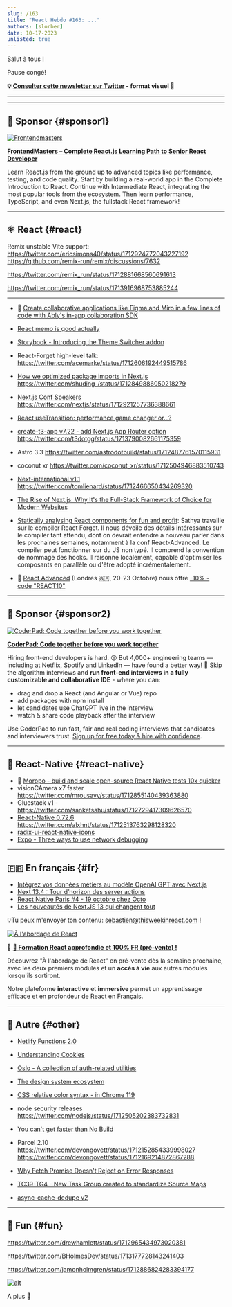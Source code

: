 ```yaml
---
slug: /163
title: "React Hebdo #163: ..."
authors: [slorber]
date: 10-17-2023
unlisted: true
---
```


Salut à tous !

Pause congé!

<Todo />

<!-- truncate -->

**💡 [Consulter cette newsletter sur Twitter](https://slo.im/thread) - format visuel 🎨**

---


<Support />

---

## 💸 Sponsor {#sponsor1}

[![Frontendmasters](/emails/issues/158/frontendmasters.jpg)](https://frontendmasters.com/learn/react/?utm_source=newsletter&utm_medium=thisweekinreact&utm_campaign=reactpath)

**[FrontendMasters – Complete React.js Learning Path to Senior React Developer](https://frontendmasters.com/learn/react/?utm_source=newsletter&utm_medium=thisweekinreact&utm_campaign=reactpath)**

Learn React.js from the ground up to advanced topics like performance, testing, and code quality. Start by building a real-world app in the Complete Introduction to React. Continue with Intermediate React, integrating the most popular tools from the ecosystem. Then learn performance, TypeScript, and even Next.js, the fullstack React framework!

---

## ⚛️ React {#react}

Remix unstable Vite support: https://twitter.com/ericsimons40/status/1712924772043227192 https://github.com/remix-run/remix/discussions/7632

https://twitter.com/remix_run/status/1712881668560691613

https://twitter.com/remix_run/status/1713916968753885244

---

- 💸 [Create collaborative applications like Figma and Miro in a few lines of code with Ably's in-app collaboration SDK](https://hubs.la/Q023nqgg0)

- [React memo is good actually](https://timtech.blog/posts/react-memo-is-good-actually/)
- [Storybook - Introducing the Theme Switcher addon](https://storybook.js.org/blog/introducing-theme-switcher-addon/)
- React-Forget high-level talk: https://twitter.com/acemarke/status/1712606192449515786
- [How we optimized package imports in Next.js](https://vercel.com/blog/how-we-optimized-package-imports-in-next-js) https://twitter.com/shuding_/status/1712849886050218279
- [Next.js Conf Speakers](https://nextjs.org/conf/speakers) https://twitter.com/nextjs/status/1712921257736388661
- [React useTransition: performance game changer or...?](https://www.developerway.com/posts/use-transition)
- [create-t3-app v7.22 - add Next.js App Router option](https://github.com/t3-oss/create-t3-app/releases/tag/create-t3-app%407.22.0) https://twitter.com/t3dotgg/status/1713790082661175359
- Astro 3.3 https://twitter.com/astrodotbuild/status/1712487761570115931
- coconut xr https://twitter.com/coconut_xr/status/1712504946883510743
- [Next-international v1.1](https://github.com/QuiiBz/next-international/releases/tag/1.1.0) https://twitter.com/tomlienard/status/1712466650434269320

- [The Rise of Next.js: Why It's the Full-Stack Framework of Choice for Modern Websites](https://www.felixvemmer.com/blog/why-next-js/)

- [Statically analysing React components for fun and profit](https://www.youtube.com/live/JuedZFbhyL0?si=IKCHdmEnFsf7AVO3&t=1522): Sathya travaille sur le compiler React Forget. Il nous dévoile des détails intéressants sur le compiler tant attendu, dont on devrait entendre à nouveau parler dans les prochaines semaines, notamment à la conf React-Advanced. Le compiler peut fonctionner sur du JS non typé. Il comprend la convention de nommage des hooks. Il raisonne localement, capable d'optimiser les composants en parallèle ou d'être adopté incrémentalement.

- 👥 [React Advanced](https://reactadvanced.com/?utm_source=email&utm_medium=thisweekinreact) (Londres 🇬🇧, 20-23 Octobre) nous offre [\-10% - code "REACT10"](https://ti.to/gitnation/react-advanced-london-2023/discount/REACT10)

<SubscribeFormEmbed placement="middle" />

---

## 💸 Sponsor {#sponsor2}

[![CoderPad: Code together before you work together](/emails/issues/154/coderpad.png)](https://coderpad.io/?utm_medium=3pmedia&utm_source=ThisWeekInReact&utm_campaign=23-Q3-3PMedia-ThisWeekInReact-ACQ-All-Global-Newsletter)

**[CoderPad: Code together before you work together](https://coderpad.io/?utm_medium=3pmedia&utm_source=ThisWeekInReact&utm_campaign=23-Q3-3PMedia-ThisWeekInReact-ACQ-All-Global-Newsletter)**

Hiring front-end developers is hard. 😩 But 4,000+ engineering teams — including at Netflix, Spotify and LinkedIn — have found a better way! 🤠 Skip the algorithm interviews and **run front-end interviews in a fully customizable and collaborative IDE** - where you can:

- drag and drop a React (and Angular or Vue) repo
- add packages with npm install
- let candidates use ChatGPT live in the interview
- watch & share code playback after the interview

Use CoderPad to run fast, fair and real coding interviews that candidates and interviewers trust. [Sign up for free today & hire with confidence](https://coderpad.io/?utm_medium=3pmedia&utm_source=ThisWeekInReact&utm_campaign=23-Q3-3PMedia-ThisWeekInReact-ACQ-All-Global-Newsletter).

---

## 📱 React-Native {#react-native}

- 💸 [Moropo - build and scale open-source React Native tests 10x quicker](https://www.moropo.com/for-react-native?utm_source=newsletter&utm_medium=emails&utm_campaign=twir-20231018)
- visionCAmera x7 faster https://twitter.com/mrousavy/status/1712855140439363880
- Gluestack v1 - https://twitter.com/sanketsahu/status/1712729417309626570
- [React-Native 0.72.6](https://github.com/facebook/react-native/releases/tag/v0.72.6) https://twitter.com/alxhnt/status/1712513763298128320
- [radix-ui-react-native-icons](https://github.com/Eronred/radix-ui-react-native-icons)
- [Expo - Three ways to use network debugging](https://blog.expo.dev/three-ways-to-use-network-debugging-75fa6118fac6)

---

## 🇫🇷 En français {#fr}

- [Intégrez vos données métiers au modèle OpenAI GPT avec Next.js](https://www.premieroctet.com/blog/integrez-vos-donnees-metiers-au-modele-openai-gpt-avec-nextjs)
- [Next 13.4 : Tour d’horizon des server actions](https://www.premieroctet.com/blog/next-server-actions)
- [React Native Paris #4 - 19 octobre chez Octo](https://www.meetup.com/fr-FR/react-native-paris-meetup/events/296450009/)
- [Les nouveautés de Next.JS 13 qui changent tout](https://www.youtube.com/watch?v=34Utg0x06rI)

💡Tu peux m'envoyer ton contenu: [sebastien@thisweekinreact.com](mailto:sebastien@thisweekinreact.com?subject=Contenu%20en%20fran%C3%A7ais) !

[![À l'abordage de React](/emails/issues/160/a-l-abordage-de-react.jpg)](https://react.codingcrew.dev/?utm_source=thisweekinreact&utm_id=twir-18102023)

💸 **[🚀 Formation React approfondie et 100% FR (pré-vente) !](https://react.codingcrew.dev/?utm_source=thisweekinreact&utm_id=twir-18102023)**

Découvrez "À l'abordage de React" en pré-vente dès la semaine prochaine, avec les deux premiers modules et un **accès à vie** aux autres modules lorsqu'ils sortiront.

Notre plateforme **interactive** et **immersive** permet un apprentissage efficace et en profondeur de React en Français.

---

## 🔀 Autre {#other}

- [Netlify Functions 2.0](https://www.netlify.com/blog/introducing-netlify-functions-2-0/)
- [Understanding Cookies](https://vercel.com/guides/understanding-cookies)
- [Oslo - A collection of auth-related utilities](https://github.com/pilcrowOnPaper/oslo)
- [The design system ecosystem](https://bradfrost.com/blog/post/the-design-system-ecosystem/)
- [CSS relative color syntax - in Chrome 119](https://developer.chrome.com/blog/css-relative-color-syntax/)
- node security releases https://twitter.com/nodejs/status/1712505202383732831
- [You can't get faster than No Build](https://world.hey.com/dhh/you-can-t-get-faster-than-no-build-7a44131c)
- Parcel 2.10 https://twitter.com/devongovett/status/1712152854339998027 https://twitter.com/devongovett/status/1712169214872867288

- [Why Fetch Promise Doesn't Reject on Error Responses](https://kettanaito.com/blog/why-fetch-promise-doesnt-reject-on-error-responses)
- [TC39-TG4 - New Task Group created to standardize Source Maps](https://www.ecma-international.org/news/ecma-tc39-ecmascript-initiates-a-new-task-group-to-standardize-source-maps//)
- [async-cache-dedupe v2](https://github.com/mcollina/async-cache-dedupe)

---

## 🤭 Fun {#fun}

https://twitter.com/drewhamlett/status/1712965434973020381

https://twitter.com/BHolmesDev/status/1713177728143241403

https://twitter.com/jamonholmgren/status/1712886824283394177

[![alt](/emails/issues/122/meme.jpg)](https://twitter.com/TODOTODOTODOTODOTODOTODOTODOTODOTODOTODO)

A plus 👋
